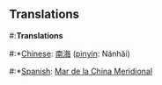 ==Translations==

#:'''Translations'''
#:*[[Chinese]]: [[南海]] ([[pinyin]]: Nánhǎi)
#:*[[Spanish]]: [[Mar de la China Meridional]]